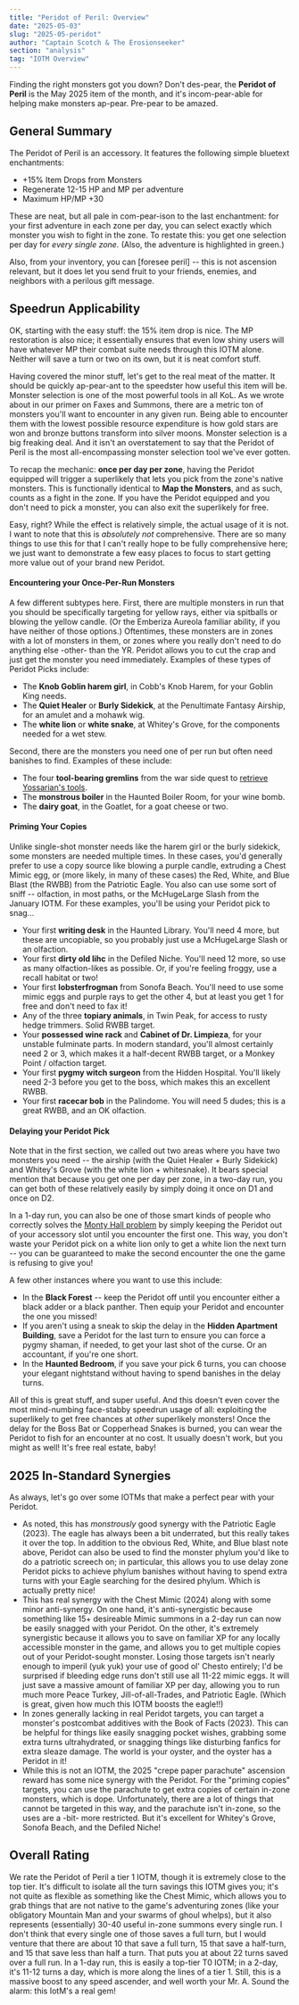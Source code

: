 ```yaml
---
title: "Peridot of Peril: Overview"
date: "2025-05-03"
slug: "2025-05-peridot"
author: "Captain Scotch & The Erosionseeker"
section: "analysis"
tag: "IOTM Overview"
---
```


Finding the right monsters got you down? Don't des-pear, the **Peridot of Peril** is the May 2025 item of the month, and it's incom-pear-able for helping make monsters ap-pear. Pre-pear to be amazed.

## General Summary

The Peridot of Peril is an accessory. It features the following simple bluetext enchantments:

- +15% Item Drops from Monsters
- Regenerate 12-15 HP and MP per adventure 
- Maximum HP/MP +30

These are neat, but all pale in com-pear-ison to the last enchantment: for your first adventure in each zone per day, you can select exactly which monster you wish to fight in the zone. To restate this: you get one selection per day for *every single zone.* (Also, the adventure is highlighted in green.)

Also, from your inventory, you can \[foresee peril\] -- this is not ascension relevant, but it does let you send fruit to your friends, enemies, and neighbors with a perilous gift message. 

## Speedrun Applicability

OK, starting with the easy stuff: the 15% item drop is nice. The MP restoration is also nice; it essentially ensures that even low shiny users will have whatever MP their combat suite needs through this IOTM alone. Neither will save a turn or two on its own, but it is neat comfort stuff.

Having covered the minor stuff, let's get to the real meat of the matter. It should be quickly ap-pear-ant to the speedster how useful this item will be. Monster selection is one of the most powerful tools in all KoL. As we wrote about in our <Link to="/analysis/faxes-and-summons/">primer on Faxes and Summons</Link>, there are a metric ton of monsters you'll want to encounter in any given run. Being able to encounter them with the lowest possible resource expenditure is how gold stars are won and bronze buttons transform into silver moons. Monster selection is a big freaking deal. And it isn't an overstatement to say that the Peridot of Peril is the most all-encompassing monster selection tool we've ever gotten. 

To recap the mechanic: **once per day per zone**, having the Peridot equipped will trigger a superlikely that lets you pick from the zone's native monsters. This is functionally identical to **Map the Monsters**, and as such, counts as a fight in the zone. If you have the Peridot equipped and you don't need to pick a monster, you can also exit the superlikely for free.

Easy, right? While the effect is relatively simple, the actual usage of it is not. I want to note that this is *absolutely not* comprehensive. There are so many things to use this for that I can't really hope to be fully comprehensive here; we just want to demonstrate a few easy places to focus to start getting more value out of your brand new Peridot.

#### Encountering your Once-Per-Run Monsters

A few different subtypes here. First, there are multiple monsters in run that you should be specifically targeting for yellow rays, either via <Link to="/analysis/2025-04-april-shower-thoughts/">spitballs</Link> or <Link to="2024-07-roman-candelabra">blowing the yellow candle</Link>. (Or the Emberiza Aureola familiar ability, if you have neither of those options.) Oftentimes, these monsters are in zones with a lot of monsters in them, or zones where you really don't need to do anything else -other- than the YR. Peridot allows you to cut the crap and just get the monster you need immediately. Examples of these types of Peridot Picks include:

- The **Knob Goblin harem girl**, in Cobb's Knob Harem, for your Goblin King needs.
- The **Quiet Healer** or **Burly Sidekick**, at the Penultimate Fantasy Airship, for an amulet and a mohawk wig.
- The **white lion** or **white snake**, at Whitey's Grove, for the components needed for a wet stew.

Second, there are the monsters you need one of per run but often need banishes to find. Examples of these include:

- The four **tool-bearing gremlins** from the war side quest to [retrieve Yossarian's tools](https://kol.coldfront.net/thekolwiki/index.php/Retrieve_Yossarian%27s_Tools).
- The **monstrous boiler** in the Haunted Boiler Room, for your wine bomb.
- The **dairy goat**, in the Goatlet, for a goat cheese or two.

#### Priming Your Copies

Unlike single-shot monster needs like the harem girl or the burly sidekick, some monsters are needed multiple times. In these cases, you'd generally prefer to use a copy source like blowing a purple candle, extruding a Chest Mimic egg, or (more likely, in many of these cases) the Red, White, and Blue Blast (the RWBB) from the Patriotic Eagle. You also can use some sort of sniff -- olfaction, in most paths, or the McHugeLarge Slash from the January IOTM. For these examples, you'll be using your Peridot pick to snag...

- Your first **writing desk** in the Haunted Library. You'll need 4 more, but these are uncopiable, so you probably just use a McHugeLarge Slash or an olfaction.
- Your first **dirty old lihc** in the Defiled Niche. You'll need 12 more, so use as many olfaction-likes as possible. Or, if you're feeling froggy, use a recall habitat or two!
- Your first **lobsterfrogman** from Sonofa Beach. You'll need to use some mimic eggs and purple rays to get the other 4, but at least you get 1 for free and don't need to fax it!
- Any of the three **topiary animals**, in Twin Peak, for access to rusty hedge trimmers. Solid RWBB target.
- Your **possessed wine rack** and **Cabinet of Dr. Limpieza**, for your unstable fulminate parts. In modern standard, you'll almost certainly need 2 or 3, which makes it a half-decent RWBB target, or a Monkey Point / olfaction target.
- Your first **pygmy witch surgeon** from the Hidden Hospital. You'll likely need 2-3 before you get to the boss, which makes this an excellent RWBB.
- Your first **racecar bob** in the Palindome. You will need 5 dudes; this is a great RWBB, and an OK olfaction.

#### Delaying your Peridot Pick

Note that in the first section, we called out two areas where you have two monsters you need -- the airship (with the Quiet Healer + Burly Sidekick) and Whitey's Grove (with the white lion + whitesnake). It bears special mention that because you get one per day per zone, in a two-day run, you can get both of these relatively easily by simply doing it once on D1 and once on D2. 

In a 1-day run, you can also be one of those smart kinds of people who correctly solves the [Monty Hall problem](https://en.wikipedia.org/wiki/Monty_Hall_problem) by simply keeping the Peridot out of your accessory slot until you encounter the first one. This way, you don't waste your Peridot pick on a white lion only to get a white lion the next turn -- you can be guaranteed to make the second encounter the one the game is refusing to give you! 

A few other instances where you want to use this include:

- In the **Black Forest** -- keep the Peridot off until you encounter either a black adder or a black panther. Then equip your Peridot and encounter the one you missed!
- If you aren't using a sneak to skip the delay in the **Hidden Apartment Building**, save a Peridot for the last turn to ensure you can force a pygmy shaman, if needed, to get your last shot of the curse. Or an accountant, if you're one short.
- In the **Haunted Bedroom**, if you save your pick 6 turns, you can choose your elegant nightstand without having to spend banishes in the delay turns. 

All of this is great stuff, and super useful. And this doesn't even cover the most mind-numbing face-stabby speedrun usage of all: exploiting the superlikely to get free chances at *other* superlikely monsters! Once the delay for the Boss Bat or Copperhead Snakes is burned, you can wear the Peridot to fish for an encounter at no cost. It usually doesn't work, but you might as well! It's free real estate, baby! 

## 2025 In-Standard Synergies

As always, let's go over some IOTMs that make a perfect pear with your Peridot. 

- As noted, this has *monstrously* good synergy with the <Link to="/analysis/2023-06-peagle">Patriotic Eagle</Link> (2023). The eagle has always been a bit underrated, but this really takes it over the top. In addition to the obvious Red, White, and Blue blast note above, Peridot can also be used to find the monster phylum you'd like to do a patriotic screech on; in particular, this allows you to use delay zone Peridot picks to achieve phylum banishes without having to spend extra turns with your Eagle searching for the desired phylum. Which is actually pretty nice! 
- This has real synergy with the <Link to="/analysis/2024-01-chest-mimic">Chest Mimic</Link> (2024) along with some minor anti-synergy. On one hand, it's anti-synergistic because something like 15+ desireable Mimic summons in a 2-day run can now be easily snagged with your Peridot. On the other, it's extremely synergistic because it allows you to save on familiar XP for any locally accessible monster in the game, and allows you to get multiple copies out of your Peridot-sought monster. Losing those targets isn't nearly enough to imperil (yuk yuk) your use of good ol' Chesto entirely; I'd be surprised if bleeding edge runs don't still use all 11-22 mimic eggs. It will just save a massive amount of familiar XP per day, allowing you to run much more Peace Turkey, Jill-of-all-Trades, and Patriotic Eagle. (Which is great, given how much this IOTM boosts the eagle!!) 
- In zones generally lacking in real Peridot targets, you can target a monster's postcombat additives with the <Link to="/analysis/2023-09-bofa/">Book of Facts</Link> (2023). This can be helpful for things like easily snagging pocket wishes, grabbing some extra turns ultrahydrated, or snagging things like disturbing fanfics for extra sleaze damage. The world is your oyster, and the oyster has a Peridot in it!
- While this is not an IOTM, the 2025 "crepe paper parachute" ascension reward has some nice synergy with the Peridot. For the "priming copies" targets, you can use the parachute to get extra copies of certain in-zone monsters, which is dope. Unfortunately, there are a lot of things that cannot be targeted in this way, and the parachute isn't in-zone, so the uses are a -bit- more restricted. But it's excellent for Whitey's Grove, Sonofa Beach, and the Defiled Niche! 

## Overall Rating

We rate the Peridot of Peril a tier 1 IOTM, though it is extremely close to the top tier. It's difficult to isolate all the turn savings this IOTM gives you; it's not quite as flexible as something like the Chest Mimic, which allows you to grab things that are not native to the game's adventuring zones (like your obligatory Mountain Man and your swarms of ghoul whelps), but it also represents (essentially) 30-40 useful in-zone summons every single run. I don't think that every single one of those saves a full turn, but I would venture that there are about 10 that save a full turn, 15 that save a half-turn, and 15 that save less than half a turn. That puts you at about 22 turns saved over a full run. In a 1-day run, this is easily a top-tier T0 IOTM; in a 2-day, it's 11-12 turns a day, which is more along the lines of a tier 1. Still, this is a massive boost to any speed ascender, and well worth your Mr. A. Sound the alarm: this IotM's a real gem!